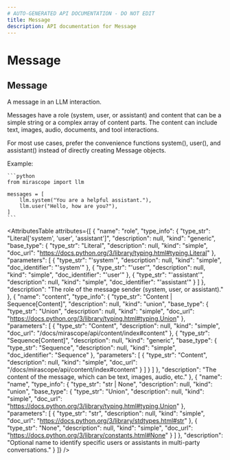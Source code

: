 ```yaml
---
# AUTO-GENERATED API DOCUMENTATION - DO NOT EDIT
title: Message
description: API documentation for Message
---
```


# Message

## <ApiType type="Class" path="messages/message/Message" symbolName="Message" /> Message

A message in an LLM interaction.

Messages have a role (system, user, or assistant) and content that can be
a simple string or a complex array of content parts. The content can include
text, images, audio, documents, and tool interactions.

For most use cases, prefer the convenience functions system(), user(), and
assistant() instead of directly creating Message objects.

Example:

    ```python
    from mirascope import llm

    messages = [
        llm.system("You are a helpful assistant."),
        llm.user("Hello, how are you?"),
    ]
    ```

<AttributesTable
  attributes={[
  {
    "name": "role",
    "type_info": {
      "type_str": "Literal['system', 'user', 'assistant']",
      "description": null,
      "kind": "generic",
      "base_type": {
        "type_str": "Literal",
        "description": null,
        "kind": "simple",
        "doc_url": "https://docs.python.org/3/library/typing.html#typing.Literal"
      },
      "parameters": [
        {
          "type_str": "'system'",
          "description": null,
          "kind": "simple",
          "doc_identifier": "'system'"
        },
        {
          "type_str": "'user'",
          "description": null,
          "kind": "simple",
          "doc_identifier": "'user'"
        },
        {
          "type_str": "'assistant'",
          "description": null,
          "kind": "simple",
          "doc_identifier": "'assistant'"
        }
      ]
    },
    "description": "The role of the message sender (system, user, or assistant)."
  },
  {
    "name": "content",
    "type_info": {
      "type_str": "Content | Sequence[Content]",
      "description": null,
      "kind": "union",
      "base_type": {
        "type_str": "Union",
        "description": null,
        "kind": "simple",
        "doc_url": "https://docs.python.org/3/library/typing.html#typing.Union"
      },
      "parameters": [
        {
          "type_str": "Content",
          "description": null,
          "kind": "simple",
          "doc_url": "/docs/mirascope/api/content/index#content"
        },
        {
          "type_str": "Sequence[Content]",
          "description": null,
          "kind": "generic",
          "base_type": {
            "type_str": "Sequence",
            "description": null,
            "kind": "simple",
            "doc_identifier": "Sequence"
          },
          "parameters": [
            {
              "type_str": "Content",
              "description": null,
              "kind": "simple",
              "doc_url": "/docs/mirascope/api/content/index#content"
            }
          ]
        }
      ]
    },
    "description": "The content of the message, which can be text, images, audio, etc."
  },
  {
    "name": "name",
    "type_info": {
      "type_str": "str | None",
      "description": null,
      "kind": "union",
      "base_type": {
        "type_str": "Union",
        "description": null,
        "kind": "simple",
        "doc_url": "https://docs.python.org/3/library/typing.html#typing.Union"
      },
      "parameters": [
        {
          "type_str": "str",
          "description": null,
          "kind": "simple",
          "doc_url": "https://docs.python.org/3/library/stdtypes.html#str"
        },
        {
          "type_str": "None",
          "description": null,
          "kind": "simple",
          "doc_url": "https://docs.python.org/3/library/constants.html#None"
        }
      ]
    },
    "description": "Optional name to identify specific users or assistants in multi-party conversations."
  }
]}
/>

